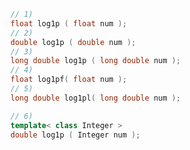 ```cpp
// 1)
float log1p ( float num );
// 2)
double log1p ( double num );
// 3)
long double log1p ( long double num );
// 4)
float log1pf( float num );
// 5)
long double log1pl( long double num );
```
```cpp title="Additional Overloads"
// 6)
template< class Integer >
double log1p ( Integer num );
```